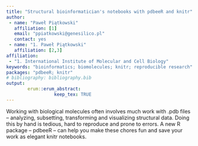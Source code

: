 ```yaml
---
title: "Structural bioinformatician's notebooks with pdbeeR and knitr"
author:
 - name: "Paweł Piątkowski"
   affiliation: [1]
   email: "ppiatkowski@genesilico.pl"
   contact: yes
 - name: "1. Paweł Piątkowski"
   affiliation: [2,3]
affiliation:
 - "1. International Institute of Molecular and Cell Biology"
keywords: "bioinformatics; biomolecules; knitr; reproducible research"
packages: "pdbeeR; knitr"
# bibliography: bibliography.bib
output:  
        erum::erum_abstract:
                  keep_tex: TRUE
---
```


Working with biological molecules often involves much work with .pdb
files – analyzing, subsetting, transforming and visualizing structural
data. Doing this by hand is tedious, hard to reproduce and prone to
errors. A new R package – pdbeeR – can help you make these chores fun
and save your work as elegant knitr notebooks.

<!--  -->
<!--  -->
<!--  -->
